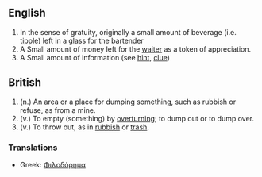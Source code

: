 ==English==

#In the sense of gratuity, originally a small amount of beverage (i.e. tipple) left in a glass for the bartender
#A Small amount of money left for the [[waiter]] as a token of appreciation.
#A Small amount of information (see [[hint]], [[clue]])

==British==

# (n.) An area or a place for dumping something, such as rubbish or refuse, as from a mine.
# (v.) To empty (something) by [[overturning]]; to dump out or to dump over.
# (v.) To throw out, as in [[rubbish]] or [[trash]].

=== Translations ===

*Greek: [[Φιλοδόρημα]]